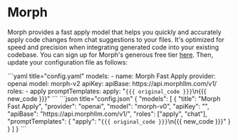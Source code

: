 
# Morph

Morph provides a fast apply model that helps you quickly and accurately apply code changes from chat suggestions to your files. It's optimized for speed and precision when integrating generated code into your existing codebase. You can sign up for Morph's generous free tier [here](https://morphllm.com/dashboard). Then, update your configuration file as follows:

<Tabs groupId="config-example">
   <TabItem value="yaml" label="YAML">
   ```yaml title="config.yaml"
   models:
     - name: Morph Fast Apply
       provider: openai
       model: morph-v2
       apiKey: <YOUR_MORPH_API_KEY>
       apiBase: https://api.morphllm.com/v1/
       roles:
         - apply
       promptTemplates:
         apply: "<code>{{{ original_code }}}</code>\n<update>{{{ new_code }}}</update>"
   ```
   </TabItem>
   <TabItem value="json" label="JSON">
   ```json title="config.json"
   {
     "models": [
       {
         "title": "Morph Fast Apply",
         "provider": "openai",
         "model": "morph-v0",
         "apiKey": "<YOUR_MORPH_API_KEY>",
         "apiBase": "https://api.morphllm.com/v1/",
         "roles": ["apply", "chat"],
         "promptTemplates": {
           "apply": "<code>{{{ original_code }}}</code>\n<update>{{{ new_code }}}</update>"
         }
       }
     ]
   }
   ```
   </TabItem>
</Tabs>

